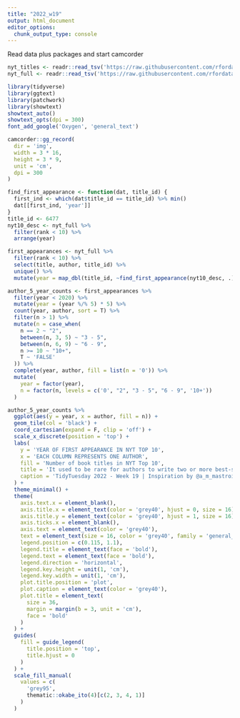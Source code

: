 ```yaml
---
title: "2022_w19"
output: html_document
editor_options: 
  chunk_output_type: console
---
```


Read data plus packages and start camcorder

```r

nyt_titles <- readr::read_tsv('https://raw.githubusercontent.com/rfordatascience/tidytuesday/master/data/2022/2022-05-10/nyt_titles.tsv')
nyt_full <- readr::read_tsv('https://raw.githubusercontent.com/rfordatascience/tidytuesday/master/data/2022/2022-05-10/nyt_full.tsv')

library(tidyverse)
library(ggtext)
library(patchwork)
library(showtext)
showtext_auto()
showtext_opts(dpi = 300)
font_add_google('Oxygen', 'general_text')

camcorder::gg_record(
  dir = 'img',
  width = 3 * 16,
  height = 3 * 9,
  unit = 'cm',
  dpi = 300
)
```


```r
find_first_appearance <- function(dat, title_id) {
  first_ind <- which(dat$title_id == title_id) %>% min()
  dat[[first_ind, 'year']]
}
title_id <- 6477
nyt10_desc <- nyt_full %>% 
  filter(rank < 10) %>% 
  arrange(year)

first_appearances <- nyt_full %>% 
  filter(rank < 10) %>% 
  select(title, author, title_id) %>% 
  unique() %>% 
  mutate(year = map_dbl(title_id, ~find_first_appearance(nyt10_desc, .)))

author_5_year_counts <- first_appearances %>% 
  filter(year < 2020) %>% 
  mutate(year = (year %/% 5) * 5) %>% 
  count(year, author, sort = T) %>% 
  filter(n > 1) %>% 
  mutate(n = case_when(
    n == 2 ~ "2",
    between(n, 3, 5) ~ "3 - 5",
    between(n, 6, 9) ~ "6 - 9",
    n >= 10 ~ "10+",
    T ~ 'FALSE'
  )) %>% 
  complete(year, author, fill = list(n = '0')) %>% 
  mutate(
    year = factor(year), 
    n = factor(n, levels = c('0', "2", "3 - 5", "6 - 9", '10+'))
  ) 

author_5_year_counts %>% 
  ggplot(aes(y = year, x = author, fill = n)) +
  geom_tile(col = 'black') +
  coord_cartesian(expand = F, clip = 'off') +
  scale_x_discrete(position = 'top') +
  labs(
    y = 'YEAR OF FIRST APPEARANCE IN NYT TOP 10', 
    x = 'EACH COLUMN REPRESENTS ONE AUTHOR',
    fill = 'Number of book titles in NYT Top 10',
    title = 'It used to be rare for authors to write two or more best-selling books within a\nfive-year period. Now, it is all too common.',
    caption = 'TidyTuesday 2022 - Week 19 | Inspiration by @a_m_mastroianni | DataViz by @rappa753'
  ) +
  theme_minimal() + 
  theme(
    axis.text.x = element_blank(),
    axis.title.x = element_text(color = 'grey40', hjust = 0, size = 16),
    axis.title.y = element_text(color = 'grey40', hjust = 1, size = 16),
    axis.ticks.x = element_blank(),
    axis.text = element_text(color = 'grey40'),
    text = element_text(size = 16, color = 'grey40', family = 'general_text'), 
    legend.position = c(0.115, 1.1),
    legend.title = element_text(face = 'bold'),
    legend.text = element_text(face = 'bold'),
    legend.direction = 'horizontal',
    legend.key.height = unit(1, 'cm'),
    legend.key.width = unit(1, 'cm'),
    plot.title.position = 'plot',
    plot.caption = element_text(color = 'grey40'),
    plot.title = element_text(
      size = 36,
      margin = margin(b = 3, unit = 'cm'),
      face = 'bold'
    )
  ) +
  guides(
    fill = guide_legend(
      title.position = 'top',
      title.hjust = 0
    )
  ) +
  scale_fill_manual(
    values = c(
      'grey95',
      thematic::okabe_ito(4)[c(2, 3, 4, 1)]
    )
  )
```



